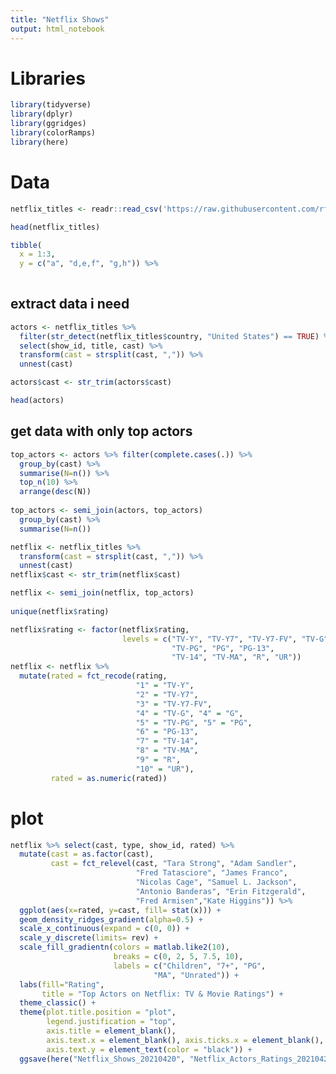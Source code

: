 ```yaml
---
title: "Netflix Shows"
output: html_notebook
---
```


# Libraries
```r
library(tidyverse)
library(dplyr)
library(ggridges)
library(colorRamps)
library(here)
```


# Data
```r
netflix_titles <- readr::read_csv('https://raw.githubusercontent.com/rfordatascience/tidytuesday/master/data/2021/2021-04-20/netflix_titles.csv')

head(netflix_titles)
```

```r
tibble(
  x = 1:3,
  y = c("a", "d,e,f", "g,h")) %>%
 
```

## extract data i need
```r
actors <- netflix_titles %>% 
  filter(str_detect(netflix_titles$country, "United States") == TRUE) %>%
  select(show_id, title, cast) %>% 
  transform(cast = strsplit(cast, ",")) %>%
  unnest(cast) 

actors$cast <- str_trim(actors$cast)

head(actors)
```

## get data with only top actors
```r
top_actors <- actors %>% filter(complete.cases(.)) %>%
  group_by(cast) %>%
  summarise(N=n()) %>%
  top_n(10) %>%
  arrange(desc(N)) 
  
top_actors <- semi_join(actors, top_actors) 
  group_by(cast) %>%
  summarise(N=n())

netflix <- netflix_titles %>% 
  transform(cast = strsplit(cast, ",")) %>%
  unnest(cast) 
netflix$cast <- str_trim(netflix$cast)

netflix <- semi_join(netflix, top_actors)
  
unique(netflix$rating)

netflix$rating <- factor(netflix$rating, 
                         levels = c("TV-Y", "TV-Y7", "TV-Y7-FV", "TV-G", "G", 
                                    "TV-PG", "PG", "PG-13", 
                                    "TV-14", "TV-MA", "R", "UR"))
netflix <- netflix %>% 
  mutate(rated = fct_recode(rating,
                            "1" = "TV-Y", 
                            "2" = "TV-Y7", 
                            "3" = "TV-Y7-FV", 
                            "4" = "TV-G", "4" = "G", 
                            "5" = "TV-PG", "5" = "PG", 
                            "6" = "PG-13", 
                            "7" = "TV-14", 
                            "8" = "TV-MA", 
                            "9" = "R", 
                            "10" = "UR"), 
         rated = as.numeric(rated))
```



# plot
```r
netflix %>% select(cast, type, show_id, rated) %>% 
  mutate(cast = as.factor(cast),
         cast = fct_relevel(cast, "Tara Strong", "Adam Sandler", 
                            "Fred Tatasciore", "James Franco",
                            "Nicolas Cage", "Samuel L. Jackson",
                            "Antonio Banderas", "Erin Fitzgerald",
                            "Fred Armisen","Kate Higgins")) %>%
  ggplot(aes(x=rated, y=cast, fill= stat(x))) +
  geom_density_ridges_gradient(alpha=0.5) +
  scale_x_continuous(expand = c(0, 0)) + 
  scale_y_discrete(limits= rev) +
  scale_fill_gradientn(colors = matlab.like2(10),
                       breaks = c(0, 2, 5, 7.5, 10), 
                       labels = c("Children", "7+", "PG",
                                "MA", "Unrated")) +
  labs(fill="Rating", 
       title = "Top Actors on Netflix: TV & Movie Ratings") +
  theme_classic() +
  theme(plot.title.position = "plot", 
        legend.justification = "top", 
        axis.title = element_blank(), 
        axis.text.x = element_blank(), axis.ticks.x = element_blank(),
        axis.text.y = element_text(color = "black")) +
  ggsave(here("Netflix_Shows_20210420", "Netflix_Actors_Ratings_20210420.png"))
```

